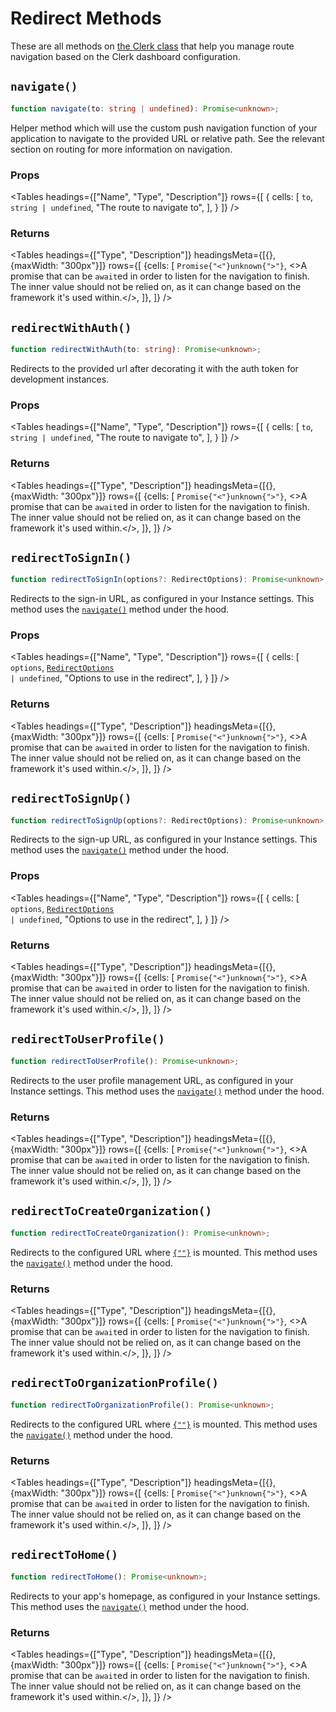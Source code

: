 
# Redirect Methods

These are all methods on [the Clerk class](/reference-js/clerk/clerk) that help you manage route navigation based on the Clerk dashboard configuration.

## `navigate()`

```typescript
function navigate(to: string | undefined): Promise<unknown>;
```

Helper method which will use the custom push navigation function of your application to navigate to the provided URL or relative path. See the relevant section on routing for more information on navigation.

### Props

<Tables
  headings={["Name", "Type", "Description"]}
  rows={[
  {
  cells: [
  <code>to</code>,
  <code>string | undefined</code>,
  "The route to navigate to",
  ],
  }
  ]}
/>

### Returns

<Tables
  headings={["Type", "Description"]}
  headingsMeta={[{}, {maxWidth: "300px"}]}
  rows={[
  {cells: [
  <code>Promise{"<"}unknown{">"}</code>,
  <>A promise that can be <code>await</code>ed in order to listen for the navigation to finish.<br/>The inner value should not be relied on, as it can change based on the framework it's used within.</>,
  ]},
  ]}
/>

## `redirectWithAuth()`

```typescript
function redirectWithAuth(to: string): Promise<unknown>;
```

Redirects to the provided url after decorating it with the auth token for development instances.


### Props

<Tables
  headings={["Name", "Type", "Description"]}
  rows={[
  {
  cells: [
  <code>to</code>,
  <code>string | undefined</code>,
  "The route to navigate to",
  ],
  }
  ]}
/>

### Returns

<Tables
  headings={["Type", "Description"]}
  headingsMeta={[{}, {maxWidth: "300px"}]}
  rows={[
  {cells: [
  <code>Promise{"<"}unknown{">"}</code>,
  <>A promise that can be <code>await</code>ed in order to listen for the navigation to finish.<br/>The inner value should not be relied on, as it can change based on the framework it's used within.</>,
  ]},
  ]}
/>

## `redirectToSignIn()`

```typescript
function redirectToSignIn(options?: RedirectOptions): Promise<unknown>;
```

Redirects to the sign-in URL, as configured in your Instance settings. This method uses the [`navigate()`](#navigate) method under the hood.


### Props

<Tables
  headings={["Name", "Type", "Description"]}
  rows={[
  {
  cells: [
  <code>options</code>,
  <code><a href="/reference-js/types/redirect-options">RedirectOptions</a> | undefined</code>,
  "Options to use in the redirect",
  ],
  }
  ]}
/>

### Returns

<Tables
  headings={["Type", "Description"]}
  headingsMeta={[{}, {maxWidth: "300px"}]}
  rows={[
  {cells: [
  <code>Promise{"<"}unknown{">"}</code>,
  <>A promise that can be <code>await</code>ed in order to listen for the navigation to finish.<br/>The inner value should not be relied on, as it can change based on the framework it's used within.</>,
  ]},
  ]}
/>

## `redirectToSignUp()`

```typescript
function redirectToSignUp(options?: RedirectOptions): Promise<unknown>;
```

Redirects to the sign-up URL, as configured in your Instance settings. This method uses the [`navigate()`](#navigate) method under the hood.

### Props

<Tables
  headings={["Name", "Type", "Description"]}
  rows={[
  {
  cells: [
  <code>options</code>,
  <code><a href="/reference-js/types/redirect-options">RedirectOptions</a> | undefined</code>,
  "Options to use in the redirect",
  ],
  }
  ]}
/>

### Returns

<Tables
  headings={["Type", "Description"]}
  headingsMeta={[{}, {maxWidth: "300px"}]}
  rows={[
  {cells: [
  <code>Promise{"<"}unknown{">"}</code>,
  <>A promise that can be <code>await</code>ed in order to listen for the navigation to finish.<br/>The inner value should not be relied on, as it can change based on the framework it's used within.</>,
  ]},
  ]}
/>


## `redirectToUserProfile()`

```typescript
function redirectToUserProfile(): Promise<unknown>;
```

Redirects to the user profile management URL, as configured in your Instance settings. This method uses the [`navigate()`](#navigate) method under the hood.

### Returns

<Tables
  headings={["Type", "Description"]}
  headingsMeta={[{}, {maxWidth: "300px"}]}
  rows={[
  {cells: [
  <code>Promise{"<"}unknown{">"}</code>,
  <>A promise that can be <code>await</code>ed in order to listen for the navigation to finish.<br/>The inner value should not be relied on, as it can change based on the framework it's used within.</>,
  ]},
  ]}
/>

## `redirectToCreateOrganization()`

```typescript
function redirectToCreateOrganization(): Promise<unknown>;
```

Redirects to the configured URL where <code><a href="/reference-js/clerk/create-organization">{"<CreateOrganization />"}</a></code> is mounted. This method uses the [`navigate()`](#navigate) method under the hood.

### Returns

<Tables
  headings={["Type", "Description"]}
  headingsMeta={[{}, {maxWidth: "300px"}]}
  rows={[
  {cells: [
  <code>Promise{"<"}unknown{">"}</code>,
  <>A promise that can be <code>await</code>ed in order to listen for the navigation to finish.<br/>The inner value should not be relied on, as it can change based on the framework it's used within.</>,
  ]},
  ]}
/>

## `redirectToOrganizationProfile()`

```typescript
function redirectToOrganizationProfile(): Promise<unknown>;
```

Redirects to the configured URL where <code><a href="/reference-js/clerk/organization-profile">{"<OrganizationProfile />"}</a></code> is mounted. This method uses the [`navigate()`](#navigate) method under the hood.

### Returns

<Tables
  headings={["Type", "Description"]}
  headingsMeta={[{}, {maxWidth: "300px"}]}
  rows={[
  {cells: [
  <code>Promise{"<"}unknown{">"}</code>,
  <>A promise that can be <code>await</code>ed in order to listen for the navigation to finish.<br/>The inner value should not be relied on, as it can change based on the framework it's used within.</>,
  ]},
  ]}
/>


## `redirectToHome()`

```typescript
function redirectToHome(): Promise<unknown>;
```

Redirects to your app's homepage, as configured in your Instance settings. This method uses the [`navigate()`](#navigate) method under the hood.

### Returns

<Tables
  headings={["Type", "Description"]}
  headingsMeta={[{}, {maxWidth: "300px"}]}
  rows={[
  {cells: [
  <code>Promise{"<"}unknown{">"}</code>,
  <>A promise that can be <code>await</code>ed in order to listen for the navigation to finish.<br/>The inner value should not be relied on, as it can change based on the framework it's used within.</>,
  ]},
  ]}
/>
